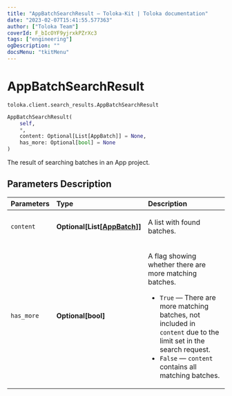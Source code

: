 ```yaml
---
title: "AppBatchSearchResult — Toloka-Kit | Toloka documentation"
date: "2023-02-07T15:41:55.577363"
author: ["Toloka Team"]
coverId: F_bIcOYF9yjrxkPZrXc3
tags: ["engineering"]
ogDescription: ""
docsMenu: "tkitMenu"
---
```


# AppBatchSearchResult
`toloka.client.search_results.AppBatchSearchResult`

```python
AppBatchSearchResult(
    self,
    *,
    content: Optional[List[AppBatch]] = None,
    has_more: Optional[bool] = None
)
```

The result of searching batches in an App project.

## Parameters Description

| Parameters | Type | Description |
| :----------| :----| :-----------|
`content`|**Optional\[List\[[AppBatch](/docs-new/toloka-kit/reference/toloka.client.app.AppBatch)\]\]**|<p>A list with found batches.</p>
`has_more`|**Optional\[bool\]**|<p>A flag showing whether there are more matching batches.</p> <ul> <li>`True` — There are more matching batches, not included in `content` due to the limit set in the search request.</li> <li>`False` — `content` contains all matching batches.</li> </ul>
